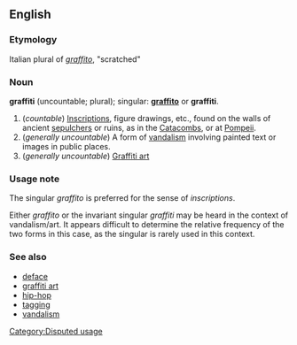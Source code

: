 ==English==
===Etymology===
Italian plural of ''[[graffito]]'', "scratched"

===Noun===
'''graffiti''' (uncountable; plural); singular: '''[[graffito]]''' or '''graffiti'''.

# (''countable'') [[Inscription]]s, figure drawings, etc., found on the walls of ancient [[sepulchers]] or ruins, as in the [[Catacomb]]s, or at [[Pompeii]].
# (''generally uncountable'') A form of [[vandalism]] involving painted text or images in public places.
# (''generally uncountable'') [[graffiti art|Graffiti art]]

===Usage note===

The singular ''graffito'' is preferred for the sense of ''inscriptions''.

Either ''graffito'' or the invariant singular ''graffiti'' may be heard in the context of vandalism/art.  It appears difficult to determine the relative frequency of the two forms in this case, as the singular is rarely used in this context.

===See also===
*[[deface]]
*[[graffiti art]]
*[[hip-hop]]<!-- one- and two-word non-hyphenated forms? --> <!-- What's this doing here? -->
*[[tagging]]
*[[vandalism]]

[[Category:Disputed usage]]